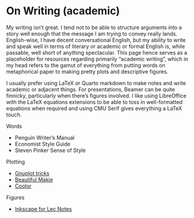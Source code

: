 
# On Writing (academic)

My writing isn't great. I tend not to be able to structure arguments into a story well enough that the message I am trying to convey really lands. English-wise, I have decent conversational English, but my ability to write and speak well in terms of literary or academic or formal English is, while passable, well short of anything spectacular. This page hence serves as a placeholder for resources regarding primarily "academic writing", which in my head refers to the gamut of everything from putting words on metaphorical paper to making pretty plots and descriptive figures.

I usually prefer using LaTeX or Quarto markdown to make notes and write academic or adjacent things. For presentations, Beamer can be quite finnicky, particularly when there's figures involved. I like using LibreOffice with the LaTeX equations extensions to be able to toss in well-formatted equations when required and using CMU Serif gives everything a LaTeX touch.

Words

- Penguin Writer's Manual
- Economist Style Guide
- Steven Pinker Sense of Style

Plotting

- [Gnuplot tricks](https://gnuplot-tricks.blogspot.com/)
- [Beautiful Makie](https://beautiful.makie.org)
- [Coolor](https://coolor.co)

Figures

- [Inkscape for Lec Notes](https://castel.dev/post/lecture-notes-2/)





